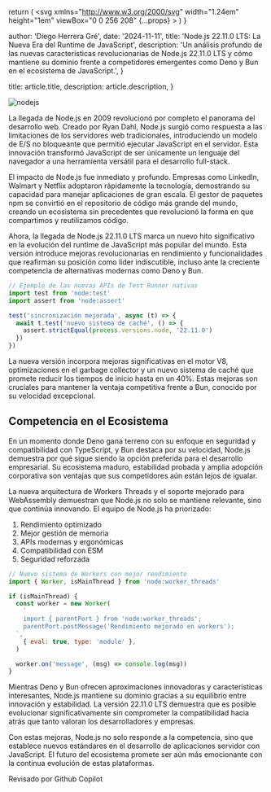 
  return (
    <svg
      xmlns="http://www.w3.org/2000/svg"
      width="1.24em"
      height="1em"
      viewBox="0 0 256 208"
      {...props}
    >
      <path d="M205.28 31.36c14.096 14.88 20.016 35.2 22.512 63.68c6.626 0 12.805 1.47 16.976 7.152l7.792 10.56A17.55 17.55 0 0 1 256 123.2v28.688c-.008 3.704-1.843 7.315-4.832 9.504C215.885 187.222 172.35 208 128 208c-49.066 0-98.19-28.273-123.168-46.608c-2.989-2.189-4.825-5.8-4.832-9.504V123.2c0-3.776 1.2-7.424 3.424-10.464l7.792-10.544c4.173-5.657 10.38-7.152 16.992-7.152c2.496-28.48 8.4-48.8 22.512-63.68C77.331 3.165 112.567.06 127.552 0H128c14.72 0 50.4 2.88 77.28 31.36m-77.264 47.376c-3.04 0-6.544.176-10.272.544c-1.312 4.896-3.248 9.312-6.08 12.128c-11.2 11.2-24.704 12.928-31.936 12.928c-6.802 0-13.927-1.42-19.744-5.088c-5.502 1.808-10.786 4.415-11.136 10.912c-.586 12.28-.637 24.55-.688 36.824c-.026 6.16-.05 12.322-.144 18.488c.024 3.579 2.182 6.903 5.44 8.384C79.936 185.92 104.976 192 128.016 192c23.008 0 48.048-6.08 74.512-18.144c3.258-1.48 5.415-4.805 5.44-8.384c.317-18.418.062-36.912-.816-55.312h.016c-.342-6.534-5.648-9.098-11.168-10.912c-5.82 3.652-12.927 5.088-19.728 5.088c-7.232 0-20.72-1.728-31.936-12.928c-2.832-2.816-4.768-7.232-6.08-12.128a106 106 0 0 0-10.24-.544m-26.941 43.93c5.748 0 10.408 4.66 10.408 10.409v19.183c0 5.749-4.66 10.409-10.408 10.409s-10.408-4.66-10.408-10.409v-19.183c0-5.748 4.66-10.408 10.408-10.408m53.333 0c5.749 0 10.409 4.66 10.409 10.409v19.183c0 5.749-4.66 10.409-10.409 10.409c-5.748 0-10.408-4.66-10.408-10.409v-19.183c0-5.748 4.66-10.408 10.408-10.408M81.44 28.32c-11.2 1.12-20.64 4.8-25.44 9.92c-10.4 11.36-8.16 40.16-2.24 46.24c4.32 4.32 12.48 7.2 21.28 7.2c6.72 0 19.52-1.44 30.08-12.16c4.64-4.48 7.52-15.68 7.2-27.04c-.32-9.12-2.88-16.64-6.72-19.84c-4.16-3.68-13.6-5.28-24.16-4.32m68.96 4.32c-3.84 3.2-6.4 10.72-6.72 19.84c-.32 11.36 2.56 22.56 7.2 27.04c10.56 10.72 23.36 12.16 30.08 12.16c8.8 0 16.96-2.88 21.28-7.2c5.92-6.08 8.16-34.88-2.24-46.24c-4.8-5.12-14.24-8.8-25.44-9.92c-10.56-.96-20 .64-24.16 4.32M128 56c-2.56 0-5.6.16-8.96.48c.32 1.76.48 3.68.64 5.76c0 1.44 0 2.88-.16 4.48c3.2-.32 5.92-.32 8.48-.32s5.28 0 8.48.32c-.16-1.6-.16-3.04-.16-4.48c.16-2.08.32-4 .64-5.76c-3.36-.32-6.4-.48-8.96-.48"></path>
    </svg>
  )
}

  author: 'Diego Herrera Gré',
  date: '2024-11-11',
  title: 'Node.js 22.11.0 LTS: La Nueva Era del Runtime de JavaScript',
  description:
    'Un análisis profundo de las nuevas características revolucionarias de Node.js 22.11.0 LTS y cómo mantiene su dominio frente a competidores emergentes como Deno y Bun en el ecosistema de JavaScript.',
}

  title: article.title,
  description: article.description,
}


<Image src={NodeJs} alt="nodejs" />

La llegada de Node.js en 2009 revolucionó por completo el panorama del desarrollo web. Creado por Ryan Dahl, Node.js surgió como respuesta a las limitaciones de los servidores web tradicionales, introduciendo un modelo de E/S no bloqueante que permitió ejecutar JavaScript en el servidor. Esta innovación transformó JavaScript de ser únicamente un lenguaje del navegador a una herramienta versátil para el desarrollo full-stack.

El impacto de Node.js fue inmediato y profundo. Empresas como LinkedIn, Walmart y Netflix adoptaron rápidamente la tecnología, demostrando su capacidad para manejar aplicaciones de gran escala. El gestor de paquetes npm se convirtió en el repositorio de código más grande del mundo, creando un ecosistema sin precedentes que revolucionó la forma en que compartimos y reutilizamos código.

Ahora, la llegada de Node.js 22.11.0 LTS marca un nuevo hito significativo en la evolución del runtime de JavaScript más popular del mundo. Esta versión introduce mejoras revolucionarias en rendimiento y funcionalidades que reafirman su posición como líder indiscutible, incluso ante la creciente competencia de alternativas modernas como Deno y Bun.

```javascript
// Ejemplo de las nuevas APIs de Test Runner nativas
import test from 'node:test'
import assert from 'node:assert'

test('sincronización mejorada', async (t) => {
  await t.test('nuevo sistema de caché', () => {
    assert.strictEqual(process.versions.node, '22.11.0')
  })
})
```

La nueva versión incorpora mejoras significativas en el motor V8, optimizaciones en el garbage collector y un nuevo sistema de caché que promete reducir los tiempos de inicio hasta en un 40%. Estas mejoras son cruciales para mantener la ventaja competitiva frente a Bun, conocido por su velocidad excepcional.

## Competencia en el Ecosistema

En un momento donde Deno gana terreno con su enfoque en seguridad y compatibilidad con TypeScript, y Bun destaca por su velocidad, Node.js demuestra por qué sigue siendo la opción preferida para el desarrollo empresarial. Su ecosistema maduro, estabilidad probada y amplia adopción corporativa son ventajas que sus competidores aún están lejos de igualar.

La nueva arquitectura de Workers Threads y el soporte mejorado para WebAssembly demuestran que Node.js no solo se mantiene relevante, sino que continúa innovando. El equipo de Node.js ha priorizado:

1. Rendimiento optimizado
2. Mejor gestión de memoria
3. APIs modernas y ergonómicas
4. Compatibilidad con ESM
5. Seguridad reforzada

```javascript
// Nuevo sistema de Workers con mejor rendimiento
import { Worker, isMainThread } from 'node:worker_threads'

if (isMainThread) {
  const worker = new Worker(
    `
    import { parentPort } from 'node:worker_threads';
    parentPort.postMessage('Rendimiento mejorado en workers');
  `,
    { eval: true, type: 'module' },
  )

  worker.on('message', (msg) => console.log(msg))
}
```

Mientras Deno y Bun ofrecen aproximaciones innovadoras y características interesantes, Node.js mantiene su dominio gracias a su equilibrio entre innovación y estabilidad. La versión 22.11.0 LTS demuestra que es posible evolucionar significativamente sin comprometer la compatibilidad hacia atrás que tanto valoran los desarrolladores y empresas.

Con estas mejoras, Node.js no solo responde a la competencia, sino que establece nuevos estándares en el desarrollo de aplicaciones servidor con JavaScript. El futuro del ecosistema promete ser aún más emocionante con la continua evolución de estas plataformas.

<div className="flex items-center gap-2 rounded-lg bg-gray-100 px-6 py-4 dark:bg-gray-800">
  <span className="text-sm font-medium text-gray-700 dark:text-gray-300">
    Revisado por Github Copilot
  </span>
  <LogosGithubCopilot
    width="32"
    height="32"
    alt="logo copilot"
    className="color-inverse text-black dark:invert"
  />
</div>
